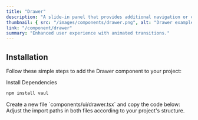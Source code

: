 ```yaml
---
title: "Drawer"
description: "A slide-in panel that provides additional navigation or content without disrupting the main interface, ideal for side menus and overlays."
thumbnail: { src: "/images/components/drawer.png", alt: "Drawer example" }
link: "/component/drawer"
summary: "Enhanced user experience with animated transitions."
---
```


<ComponentPreview name="drawer-demo" />

## Installation

Follow these simple steps to add the Drawer component to your project:

<Steps>

<Step>
Install Dependencies
</Step>

```bash 
npm install vaul 
```

<Step>
    Create a new file `components/ui/drawer.tsx` and copy the code below:
</Step>

<CollapsibleSource name="drawer" />

<Step>
    Adjust the import paths in both files according to your project's structure.
</Step>

</Steps>

